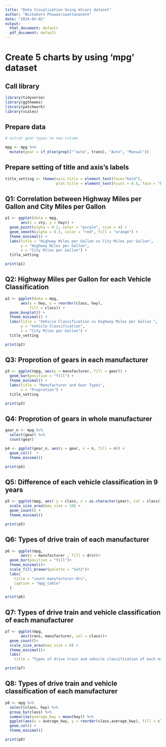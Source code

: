 ```yaml
---
title: "Data Visualization Using mtcars dataset"
author: "Wichakorn Phuwasriwattananont"
date: "2024-03-02"
output:
  html_document: default
  pdf_document: default
---
```


# Create 5 charts by using 'mpg' dataset

## Call library
```r
library(tidyverse)
library(ggthemes)
library(patchwork)
library(scales)
```

## Prepare data
```r
# extrat gear types to new column 

mpg <- mpg %>% 
  mutate(gear = if_else(grepl("^auto", trans), "Auto", "Manual"))
```

## Prepare setting of title and axis's labels
```r
title_setting <- theme(axis.title = element_text(face="bold"),
                       plot.title = element_text(hjust = 0.5, face = "bold"))
```

## Q1: Correlation between Highway Miles per Gallon and City Miles per Gallon
```r
p1 <- ggplot(data = mpg,
       aes(x = cty, y = hwy)) + 
  geom_point(alpha = 0.2, color = "purple", size = 4) +
  geom_smooth(alpha = 0.3, color = "red", fill = "orange") +
  theme_minimal() +
  labs(title = "Highway Miles per Gallon vs City Miles per Gallon",
       y = "Highway Miles per Gallon",
       x = "City Miles per Gallon") + 
  title_setting
```
```r
print(p1)
```



## Q2: Highway Miles per Gallon for each Vehicle Classification 

```r
p2 <- ggplot(data = mpg,
       aes(x = hwy, y = reorder(class, hwy),
           fill = class)) +
  geom_boxplot() +
  theme_minimal() +
  labs(title = "Vehicle Classification vs Highway Miles per Gallon ",
       y = "Vehicle Classification",
       x = "City Miles per Gallon") +
  title_setting
```
```r
print(p2)
```

## Q3: Proprotion of gears in each manufacturer

```r
p3 <- ggplot(mpg, aes(y = manufacturer, fill = gear)) +
  geom_bar(position = "fill") +
  theme_minimal() +
  labs(title = "Manufacturer and Gear Types",
       x = "Proprotion") +
  title_setting
```
```r
print(p3)
```
## Q4: Proprotion of gears in whole manufacturer

```r

gear_n <- mpg %>% 
  select(gear) %>% 
  count(gear)

p4 <- ggplot(gear_n, aes(y = gear, x = n, fill = n)) +
  geom_col()  +
  theme_minimal() 
```
```r
print(p4)
```
## Q5: Difference of each vehicle classification in 9 years

```r
p5 <- ggplot(mpg, aes( y = class, x = as.character(year), col = class)) + 
  scale_size_area(max_size = 10) +
  geom_count() + 
  theme_minimal() 
```
```r
print(p5)
```

## Q6: Types of drive train of each manufacturer

```r
p6 <- ggplot(mpg,
       aes(y = manufacturer , fill = drv))+
  geom_bar(position = "fill")+
  theme_minimal()+
  scale_fill_brewer(palette = "Set2")+
  labs(
    title = "count-manufacturer-drv",
    caption = "mpg_table"
  )
```
```r
print(p6)
```

## Q7: Types of drive train and vehicle classification of each manufacturer

```r
p7 <- ggplot(mpg,
       aes(trans, manufacturer, col = class))+
  geom_count()+
  scale_size_area(max_size = 8) +
  theme_minimal()+
  labs(
    title = "Types of drive train and vehicle classification of each manufacturer")
```
```r
print(p7)
```

## Q8: Types of drive train and vehicle classification of each manufacturer

```r
p8 <- mpg %>% 
  select(class, hwy) %>% 
  group_by(class) %>% 
  summarise(average_hwy = mean(hwy)) %>% 
  ggplot(aes(x = average_hwy, y = reorder(class,average_hwy), fill = class)) +
  geom_col() +
  theme_minimal()
```
```r
print(p8)
```


